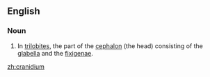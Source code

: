 ==English==

===Noun===
{{en-noun}}

# {{label|en|anatomy}} In [[trilobite]]s, the part of the [[cephalon]] (the head) consisting of the [[glabella]] and the [[fixigena]]e.

[[zh:cranidium]]